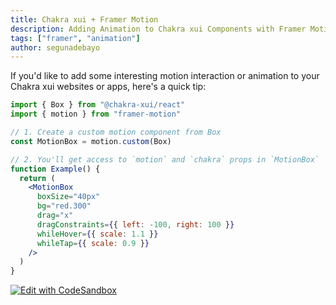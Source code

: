 ```yaml
---
title: Chakra xui + Framer Motion
description: Adding Animation to Chakra xui Components with Framer Motion
tags: ["framer", "animation"]
author: segunadebayo
---
```


If you'd like to add some interesting motion interaction or animation to your
Chakra xui websites or apps, here's a quick tip:

```jsx live=false
import { Box } from "@chakra-xui/react"
import { motion } from "framer-motion"

// 1. Create a custom motion component from Box
const MotionBox = motion.custom(Box)

// 2. You'll get access to `motion` and `chakra` props in `MotionBox`
function Example() {
  return (
    <MotionBox
      boxSize="40px"
      bg="red.300"
      drag="x"
      dragConstraints={{ left: -100, right: 100 }}
      whileHover={{ scale: 1.1 }}
      whileTap={{ scale: 0.9 }}
    />
  )
}
```

[![Edit with CodeSandbox](https://codesandbox.io/static/img/play-codesandbox.svg)](https://codesandbox.io/s/chakra-xui-framer-motion-example-q5o40?file=/src/Example.js)
